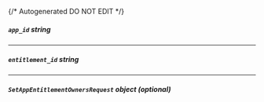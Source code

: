 {/* Autogenerated DO NOT EDIT  */}

##### `app_id` _string_

---
##### `entitlement_id` _string_

---
##### `SetAppEntitlementOwnersRequest` _object (optional)_
<Collapsible openLabel={Labels.showProperties} closeLabel={Labels.hideProperties}>
    <SetAppEntitlementOwnersRequest/>
</Collapsible>


